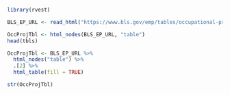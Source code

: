 ```{r}
library(rvest)

BLS_EP_URL <- read_html("https://www.bls.gov/emp/tables/occupational-projections-and-characteristics.htm")

OccProjTbl <- html_nodes(BLS_EP_URL, "table")
head(tbls)

OccProjTbl <- BLS_EP_URL %>%
  html_nodes("table") %>%
  .[2] %>%
  html_table(fill = TRUE)

str(OccProjTbl)
```

